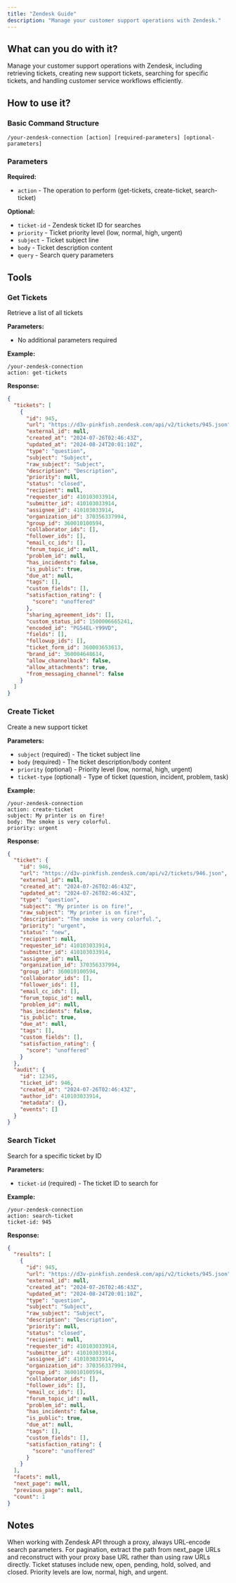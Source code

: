 ```yaml
---
title: "Zendesk Guide"
description: "Manage your customer support operations with Zendesk."
---
```


## What can you do with it?

Manage your customer support operations with Zendesk, including retrieving tickets, creating new support tickets, searching for specific tickets, and handling customer service workflows efficiently.

## How to use it?

### Basic Command Structure
```
/your-zendesk-connection [action] [required-parameters] [optional-parameters]
```

### Parameters

**Required:**

- `action` - The operation to perform (get-tickets, create-ticket, search-ticket)

**Optional:**

- `ticket-id` - Zendesk ticket ID for searches
- `priority` - Ticket priority level (low, normal, high, urgent)
- `subject` - Ticket subject line
- `body` - Ticket description content
- `query` - Search query parameters

## Tools

### Get Tickets
Retrieve a list of all tickets

**Parameters:**
- No additional parameters required

**Example:**
```
/your-zendesk-connection
action: get-tickets
```

**Response:**
```json
{
  "tickets": [
    {
      "id": 945,
      "url": "https://d3v-pinkfish.zendesk.com/api/v2/tickets/945.json",
      "external_id": null,
      "created_at": "2024-07-26T02:46:43Z",
      "updated_at": "2024-08-24T20:01:10Z",
      "type": "question",
      "subject": "Subject",
      "raw_subject": "Subject",
      "description": "Description",
      "priority": null,
      "status": "closed",
      "recipient": null,
      "requester_id": 410103033914,
      "submitter_id": 410103033914,
      "assignee_id": 410103033914,
      "organization_id": 370356337994,
      "group_id": 360010100594,
      "collaborator_ids": [],
      "follower_ids": [],
      "email_cc_ids": [],
      "forum_topic_id": null,
      "problem_id": null,
      "has_incidents": false,
      "is_public": true,
      "due_at": null,
      "tags": [],
      "custom_fields": [],
      "satisfaction_rating": {
        "score": "unoffered"
      },
      "sharing_agreement_ids": [],
      "custom_status_id": 1500006665241,
      "encoded_id": "PG54EL-Y99VD",
      "fields": [],
      "followup_ids": [],
      "ticket_form_id": 360003653613,
      "brand_id": 360004648614,
      "allow_channelback": false,
      "allow_attachments": true,
      "from_messaging_channel": false
    }
  ]
}
```

### Create Ticket
Create a new support ticket

**Parameters:**
- `subject` (required) - The ticket subject line
- `body` (required) - The ticket description/body content
- `priority` (optional) - Priority level (low, normal, high, urgent)
- `ticket-type` (optional) - Type of ticket (question, incident, problem, task)

**Example:**
```
/your-zendesk-connection
action: create-ticket
subject: My printer is on fire!
body: The smoke is very colorful.
priority: urgent
```

**Response:**
```json
{
  "ticket": {
    "id": 946,
    "url": "https://d3v-pinkfish.zendesk.com/api/v2/tickets/946.json",
    "external_id": null,
    "created_at": "2024-07-26T02:46:43Z",
    "updated_at": "2024-07-26T02:46:43Z",
    "type": "question",
    "subject": "My printer is on fire!",
    "raw_subject": "My printer is on fire!",
    "description": "The smoke is very colorful.",
    "priority": "urgent",
    "status": "new",
    "recipient": null,
    "requester_id": 410103033914,
    "submitter_id": 410103033914,
    "assignee_id": null,
    "organization_id": 370356337994,
    "group_id": 360010100594,
    "collaborator_ids": [],
    "follower_ids": [],
    "email_cc_ids": [],
    "forum_topic_id": null,
    "problem_id": null,
    "has_incidents": false,
    "is_public": true,
    "due_at": null,
    "tags": [],
    "custom_fields": [],
    "satisfaction_rating": {
      "score": "unoffered"
    }
  },
  "audit": {
    "id": 12345,
    "ticket_id": 946,
    "created_at": "2024-07-26T02:46:43Z",
    "author_id": 410103033914,
    "metadata": {},
    "events": []
  }
}
```

### Search Ticket
Search for a specific ticket by ID

**Parameters:**
- `ticket-id` (required) - The ticket ID to search for

**Example:**
```
/your-zendesk-connection
action: search-ticket
ticket-id: 945
```

**Response:**
```json
{
  "results": [
    {
      "id": 945,
      "url": "https://d3v-pinkfish.zendesk.com/api/v2/tickets/945.json",
      "external_id": null,
      "created_at": "2024-07-26T02:46:43Z",
      "updated_at": "2024-08-24T20:01:10Z",
      "type": "question",
      "subject": "Subject",
      "raw_subject": "Subject",
      "description": "Description",
      "priority": null,
      "status": "closed",
      "recipient": null,
      "requester_id": 410103033914,
      "submitter_id": 410103033914,
      "assignee_id": 410103033914,
      "organization_id": 370356337994,
      "group_id": 360010100594,
      "collaborator_ids": [],
      "follower_ids": [],
      "email_cc_ids": [],
      "forum_topic_id": null,
      "problem_id": null,
      "has_incidents": false,
      "is_public": true,
      "due_at": null,
      "tags": [],
      "custom_fields": [],
      "satisfaction_rating": {
        "score": "unoffered"
      }
    }
  ],
  "facets": null,
  "next_page": null,
  "previous_page": null,
  "count": 1
}
```

## Notes

When working with Zendesk API through a proxy, always URL-encode search parameters. For pagination, extract the path from next_page URLs and reconstruct with your proxy base URL rather than using raw URLs directly. Ticket statuses include new, open, pending, hold, solved, and closed. Priority levels are low, normal, high, and urgent. 